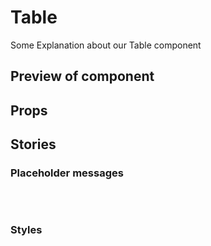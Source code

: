 


<Meta title="Table" component={Table} />

# Table

Some Explanation about our Table component

## Preview of component

<Preview>
	<Story name='Base'>
		<Table columns={TABLE_MOCK_COLUMNS} rows={TABLE_MOCK_ROWS.slice(0, 5)} />
	</Story>
</Preview>


## Props

<Props of={Table} />

## Stories

### Placeholder messages

<Preview isColumn>
	<Story name='Loading'>
		<Table loading />
	</Story>
	<Story name='No columns'>
		<Table rows={[]} />
	</Story>
	<Story name='No data'>
		<Table columns={TABLE_MOCK_COLUMNS} />
	</Story>
</Preview>

### Styles

<Preview isColumn>
	<Story name='No stripes'>
		<Table columns={TABLE_MOCK_COLUMNS} rows={TABLE_MOCK_ROWS.slice(0, 4)} striped={false} />
	</Story>
	<Story name='Primary head'>
		<Table columns={TABLE_MOCK_COLUMNS} rows={TABLE_MOCK_ROWS.slice(0, 2)} type="primary" />
	</Story>
	<Story name='Secondary head'>
		<Table columns={TABLE_MOCK_COLUMNS} rows={TABLE_MOCK_ROWS.slice(0, 2)} type="secondary" />
	</Story>
</Preview>
